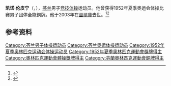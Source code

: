 {{NoteTA|G1=Sports}}
'''凯诺·伦皮宁'''（{{lang-fi|Kaino Lempinen}}，{{bd|1921年|2月8日|2003年|9月13日}}），[[芬兰|芬兰]]男子[[竞技体操|竞技体操]]运动员。他曾获得1952年夏季奥运会体操比赛男子团体全能铜牌。他于2003年在[[圖爾庫|圖爾庫]]去世。<ref>{{Cite web|title=Kaino LEMPINEN|url=https://www.olympic.org/kaino-lempinen|accessdate=2021-03-21|work=International Olympic Committee|archive-date=2017-11-10|archive-url=https://web.archive.org/web/20171110225013/https://www.olympic.org/Kaino-Lempinen}}</ref><ref name=sref>{{cite Sports-Reference |url=https://www.sports-reference.com/olympics/athletes/le/kaino-lempinen-1.html |archive-url=https://web.archive.org/web/20200417182923/https://www.sports-reference.com/olympics/athletes/le/kaino-lempinen-1.html |name=Kaino Lempinen |archive-date=2020-04-17 |accessdate=2012-06-30}}</ref>

== 参考资料 ==
{{reflist}}

{{Authority control}}
{{DEFAULTSORT:Lempinen, Kaino}}
[[Category:芬兰男子体操运动员|Category:芬兰男子体操运动员]]
[[Category:芬兰奥运体操运动员|Category:芬兰奥运体操运动员]]
[[Category:1952年夏季奥林匹克运动会体操运动员|Category:1952年夏季奥林匹克运动会体操运动员]]
[[Category:1952年夏季奧林匹克運動會獎牌得主|Category:1952年夏季奧林匹克運動會獎牌得主]]
[[Category:奧林匹克運動會體操獎牌得主|Category:奧林匹克運動會體操獎牌得主]]
[[Category:芬蘭奧林匹克運動會銅牌得主|Category:芬蘭奧林匹克運動會銅牌得主]]